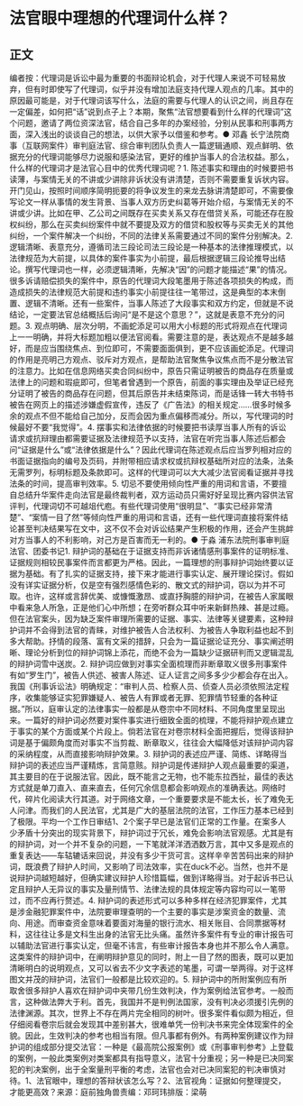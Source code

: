 # 法官眼中理想的代理词什么样？
## 正文
编者按：代理词是诉讼中最为重要的书面辩论机会，对于代理人来说不可轻易放弃，但有时即使写了代理词，似乎并没有增加法庭支持代理人观点的几率。其中的原因最可能是，对于代理词该写什么，法庭的需要与代理人的认识之间，尚且存在一定偏差，如何把“话”说到点子上？本期，聚焦“法官想要看到什么样的代理词”这个问题，邀请了两位资深法官，结合自己多年的办案经验，分别从民事和刑事两方面，深入浅出的谈谈自己的想法，以供大家予以借鉴和参考。● 邓鑫 长宁法院商事（互联网案件）审判庭法官、综合审判团队负责人一篇逻辑通顺、观点鲜明、依据充分的代理词能够尽力说服和感染法官，更好的维护当事人的合法权益。那么，什么样的代理词才是法官心目中的优秀代理词呢？1. 陈述事实和理由的时候要把书读薄，与案情无关的不讲或少讲除非诉状没有讲清楚，否则不需要重复诉状内容。开门见山，按照时间顺序简明扼要的将争议发生的来龙去脉讲清楚即可，不需要像写论文一样从事情的发生背景、当事人双方历史纠葛等开始介绍，与案情无关的不讲或少讲。比如在甲、乙公司之间既存在买卖关系又存在借贷关系，可能还存在股权纠纷，那么在买卖纠纷案件中就不要提及双方的借贷和股权等与买卖无关的其他纠纷，一个案件解决一个纠纷，不同的法律关系需要通过不同的案件分别解决。2. 逻辑清晰、表意充分，遵循司法三段论司法三段论是一种基本的法律推理模式，以法律规范为大前提，以具体的案件事实为小前提，最后根据逻辑三段论推导出结论。撰写代理词也一样，必须逻辑清晰，先解决“因”的问题才能描述“果”的情况。很多诉请赔偿损失的案件中，原告的代理词大段笔墨用于陈述各项损失的构成，而造成损失的法律规范大前提和违约事实小前提往往一笔带过，这是典型的本末倒置、逻辑不清晰。还有一些案件，当事人陈述了大段事实和双方约定，但就是不说结论，一定要法官总结概括后询问“是不是这个意思？”，这就是表意不充分的问题。3. 观点明确、层次分明，不画蛇添足可以用大小标题的形式将观点在代理词上一一明确，并将大标题加粗以便法官阅看。需要注意的是，表达观点不是越多越好，而是应当围绕焦点、到位即可，不需要面面俱到，更不应该画蛇添足。代理词的作用是亮明己方观点、驳斥对方观点，是帮助法官聚焦争议焦点而不是分散法官的注意力。比如在信息网络买卖合同纠纷中，原告只需证明被告的商品存在质量或法律上的问题和瑕疵即可，但笔者曾遇到一个原告，前面的事实理由及举证已经充分证明了被告的商品存在问题，但其后原告并未结束陈词，而是话锋一转大书特书被告在网页上的描述涉嫌虚假宣传，违反了《广告法》的相关规定……很多时候多余的观点不但不能给自己加分，反而会因为重点偏移而减分。所以，写代理词的时候最好不要“我觉得”。4. 摆事实和法律依据的时候要把书读厚当事人所有的诉讼请求或抗辩理由都需要证据及法律规范予以支持，法官在听完当事人陈述后都会问“证据是什么”或“法律依据是什么”？因此代理词在陈述观点后应当罗列相对应的书面证据指向的编号及页码，并附带相应请求权或抗辩权基础所对应的法条，法条无需罗列，标明标题及条款即可。这样的代理词可以大大减少法官阅看证据并寻找法条的时间，提高审判效率。5. 切忌不要使用倾向性严重的用词和言语，不要擅自总结升华案件走向法官是最终裁判者，双方运动员只需好好呈现比赛内容供法官评判，代理词切不可越俎代庖。有些代理词使用“很明显”、“事实已经非常清楚”、“案情一目了然”等倾向性严重的用词和言语，还有一些代理词直接将案件结论甚至判决结果写在文中，这不仅不会对诉讼结果产生积极的作用，还会产生挑衅对方当事人的不利影响，对己方是百害而无一利的。● 于淼 浦东法院刑事审判庭法官、团委书记1. 辩护词的基础在于证据支持而非诉诸情感刑事案件的证明标准、证据规则相较民事案件而言都更为严格。因此，一篇理想的刑事辩护词始终要以证据为基础。有了扎实的证据支持，接下来才能进行事实认定、展开理论探讨。假如没有详实证据分析，仅是空有强烈感情色彩的、散文式的辩护词，窃以为并不可取。也许，这样或言辞优美、或慷慨激昂、或直抒胸臆的辩护词，在被告人家属眼中看来急人所急，正是他们心中所想；在旁听群众耳中听来新鲜热辣、甚是过瘾。但在法官案头，因为缺乏案件审理所需要的证据、事实、法律等关键要素，这种辩护词并不会得到法官的青睐，对维护被告人合法权利、为被告人争取利益也起不到多大帮助。抒情的段落、富有文采的措辞，只会为一篇证据论证充分、事实阐述明晰、理论分析到位的辩护词锦上添花，而绝不会为一篇缺少证据研判而又逻辑混乱的辩护词雪中送炭。2. 辩护词应做到对事实全面梳理而非断章取义很多刑事案件有如“罗生门”，被告人供述、被害人陈述、证人证言之间多多少少都会存在出入。我国《刑事诉讼法》明确规定：“审判人员、检察人员、侦查人员必须依照法定程序，收集能够证实犯罪嫌疑人、被告人有罪或者无罪、犯罪情节轻重的各种证据。”所以，庭审认定的法律事实一般都是从卷宗中不同材料、不同角度里呈现出来。一篇好的辩护词必然要对案件事实进行细致全面的梳理，不能将辩护观点建立于事实的某个方面或某个片段上。倘若法官在对卷宗材料全面把握后，觉得该辩护词是基于偏颇角度而对事实不当剪裁、断章取义，往往会大幅降低对该辩护词内容的采纳程度，从而直接影响辩护效果。3. 辩护词的表述应严谨、简练、详略得当辩护词的表述应当严谨精炼，言简意赅。辩护词是传递辩护人观点最重要的渠道，其主要目的在于说服法官。因此，既不能言之无物，也不能东拉西扯，最佳的表达方式就是单刀直入、直来直去，任何冗余信息都会影响观点的准确表达。网络时代，碎片化阅读大行其道。对于网络文章，一个重要要求是不能太长，长了难免无人问津。而我们的人民法官，尤其是广大的基层法院的法官，工作压力基本已经到了极限。平均一个工作日审结1、2个案子早已是法官们正常的工作量。在案多人少矛盾十分突出的现实背景下，辩护词过于冗长，难免会影响法官观感。尤其是有的辩护词，对一个并不复杂的问题，一下笔就洋洋洒洒数万言，其中又多是观点的重复表达——车轱辘话来回说，并没有多少干货可言。这样辛辛苦苦码出来的辩护词，既浪费了辩护人时间，又影响了司法效率，实在duck不必。当然，也并不是说辩护词越短越好，但确实建议辩护人珍惜篇幅，做到详略得当。对于起诉书已认定且辩护人无异议的事实及量刑情节、法律法规的具体规定等内容均可以一笔带过，而不应再行赘述。4. 辩护词的表述形式可以多种多样在经济犯罪案件，尤其是涉金融犯罪案件中，法院要审理查明的一个主要的事实是涉案资金的数量、流向、用途。而审查资金意味着要面对海量的银行流水、相关账目、合同票据等材料，这往往让多是文科生出身的法官无比头痛。虽然许多案件有专业的审计报告可以辅助法官进行事实认定，但毫不讳言，有些审计报告本身也并不那么令人满意。这类案件的辩护词中，在阐明辩护意见的同时，附上一目了然的图表，既可以更加清晰明白的说明观点，又可以省去不少文字表述的笔墨，可谓一举两得。对于这样图文并茂的辩护词，法官们一般都是比较欢迎的。5. 辩护词中的所附案例应有所取舍很多辩护人喜欢在辩护词中夹带几份生效判决，作为案例给法官参考。一般而言，这种做法弊大于利。首先，我国并不是判例法国家，没有判决必须援引先例的法律渊源。其次，世界上不存在两片完全相同的树叶。很多案件看似颇为相近，但仔细阅看卷宗后就会发现其中差别甚大，很难单凭一份判决书来完全体现案件的全貌。因此，生效判决的参考也相当有限。但凡事都有例外。有两种案例建议作为辩护词的组成部分提交法官：一种是《最高院公报案例》或《刑事审判参考》上登载的案例，一般此类案例对类案都具有指导意义，法官十分重视；另一种是已决同案犯的判决案例，出于全案量刑平衡的考虑，法官也会对已决同案犯的判决审慎对待。1、法官眼中，理想的答辩状该怎么写？2、法官视角：证据如何整理提交，才能更高效？来源：庭前独角兽责编：邓珂玮排版：梁萌